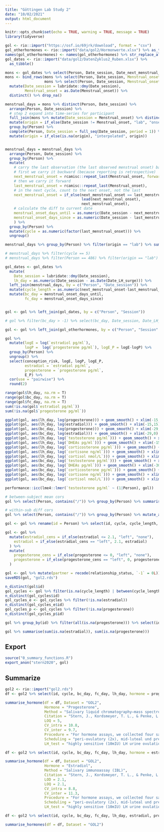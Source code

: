 ```yaml
---
title: "Göttingen Lab Study 2"
date: "10/02/2021"
output: html_document
---
```


```r
knitr::opts_chunk$set(echo = TRUE, warning = TRUE, message = TRUE)
library(tidyverse)
```


```r
gol <- rio::import("https://osf.io/69jrk/download", format = "csv")
gol_otherhormones <- rio::import("data/gol2/Hormonwerte.xlsx") %>% as_tibble()
names(gol_otherhormones) <- names(gol_otherhormones) %>% str_replace_all("\\s+", " ")
gol_dates <- rio::import("data/gol2/DatenZyklus2_Ruben.xlsx") %>% 
  as_tibble()

mons <- gol_dates %>% select(Person, Date_session, Date_next_menstrual_onset, Date_last_menstrual_onset)
mons <- bind_rows(mons %>% select(Person, Date_session, Menstrual_onset = Date_next_menstrual_onset), 
                  mons %>% select(Person, Date_session, Menstrual_onset = Date_last_menstrual_onset)) %>% 
  mutate(Date_session = lubridate::dmy(Date_session), 
         Menstrual_onset = as.Date(Menstrual_onset)) %>% 
  distinct() %>% drop_na()

menstrual_days = mons %>% distinct(Person, Date_session) %>% 
  arrange(Person, Date_session) %>%
  # step 2 expand into time-series for participant
  full_join(mons %>% mutate(Date_session = Menstrual_onset) %>% distinct(), by = c("Person", "Date_session")) %>%
  mutate(origin = if_else(Date_session != Menstrual_onset, "lab", "onset", "lab")) %>% 
  group_by(Person) %>% 
  complete(Person, Date_session = full_seq(Date_session, period = 1)) %>% 
  mutate(origin = if_else(is.na(origin), "interpolated", origin))


menstrual_days = menstrual_days %>%
  arrange(Person, Date_session) %>% 
  group_by(Person) %>% 
  mutate(
    # carry the last observation (the last observed menstrual onset) backward/forward (within person), but we don't do this if we'd bridge more than 40 days this way
    # first we carry it backward (because reporting is retrospective)
    next_menstrual_onset = rcamisc::repeat_last(Menstrual_onset, forward = FALSE),
    # then we carry it forward
    last_menstrual_onset = rcamisc::repeat_last(Menstrual_onset),
    # in the next cycle, count to the next onset, not the last
    next_menstrual_onset = if_else(next_menstrual_onset == last_menstrual_onset,
                                   lead(next_menstrual_onset),
                                   next_menstrual_onset),
    # calculate the diff to current date
    menstrual_onset_days_until = as.numeric(Date_session - next_menstrual_onset),
    menstrual_onset_days_since = as.numeric(Date_session - last_menstrual_onset)
    ) %>% 
  group_by(Person) %>% 
  mutate(cycle = as.numeric(factor(last_menstrual_onset))) %>% 
  ungroup()

menstrual_days %>% group_by(Person) %>% filter(origin == "lab") %>% summarise(cycles = n_distinct(last_menstrual_onset)) %>% summarise(mean(cycles))

# menstrual_days %>% filter(cycle == 5)
# menstrual_days %>% filter(Person == 486) %>% filter(origin == "lab") %>% View

gol_dates <- gol_dates %>% 
  mutate(
    Date_session = lubridate::dmy(Date_session),
    lh_day = as.numeric(Date_session - as.Date(Date_LH_surge))) %>% 
  left_join(menstrual_days, by = c("Person", "Date_session")) %>% 
  mutate(cycle_length = as.numeric(next_menstrual_onset-last_menstrual_onset)) %>% 
  mutate(bc_day = menstrual_onset_days_until,
         fc_day = menstrual_onset_days_since)


gol <- gol %>% left_join(gol_dates, by = c("Person", "Session"))

# gol %>% filter(bc_day > -1) %>% select(bc_day, Date_session, Date_LH_surge, Date_next_menstrual_onset, Date_last_menstrual_onset) %>% View

gol <- gol %>% left_join(gol_otherhormones, by = c("Person", "Session" = "SessionNr"))

gol %>% 
  mutate(logE = log(`estradiol pg/ml`), 
         logP =  log(`progesterone pg/ml`), logE_P = logE-logP) %>% 
  group_by(Person) %>% 
  ungroup() %>% 
  select(conception_risk, logE, logP, logE_P, 
         estradiol = `estradiol pg/ml`, 
         progesterone = `progesterone pg/ml`, 
         E_P) %>% 
  cor(use = "pairwise") %>% 
  round(2)

range(gol$lh_day, na.rm = T)
range(gol$bc_day, na.rm = T)
range(gol$fc_day, na.rm = T)
sum(!is.na(gol$`estradiol pg/ml`))
sum(!is.na(gol$`progesterone pg/ml`))

ggplot(gol, aes(lh_day, log(progesterone))) + geom_smooth() + xlim(-15,15) + geom_point(alpha = 0.1)
ggplot(gol, aes(lh_day, log(estradiol))) + geom_smooth() + xlim(-15,15) + geom_point(alpha = 0.1)
ggplot(gol, aes(bc_day, log(progesterone))) + geom_smooth() + xlim(-29,0) + geom_point(alpha = 0.1)
ggplot(gol, aes(bc_day, log(estradiol))) + geom_smooth() + xlim(-29,0) + geom_point(alpha = 0.1)
ggplot(gol, aes(lh_day, log(`testosterone pg/ml`))) + geom_smooth() + xlim(-15,15) + geom_point(alpha = 0.1)
ggplot(gol, aes(lh_day, log(`DHEAs pg/ml`))) + geom_smooth() + xlim(-15,15) + geom_point(alpha = 0.1)
ggplot(gol, aes(lh_day, log(`corticosterone pg/ml`))) + geom_smooth() + xlim(-15,15) + geom_point(alpha = 0.1)
ggplot(gol, aes(lh_day, log(`cortisone ng/ml`))) + geom_smooth() + xlim(-15,15) + geom_point(alpha = 0.1)
ggplot(gol, aes(lh_day, log(`cortisol nmol/L`))) + geom_smooth() + xlim(-15,15) + geom_point(alpha = 0.1)
ggplot(gol, aes(bc_day, log(`testosterone pg/ml`))) + geom_smooth() + xlim(-30,0) + geom_point(alpha = 0.1)
ggplot(gol, aes(bc_day, log(`DHEAs pg/ml`))) + geom_smooth() + xlim(-30,0) + geom_point(alpha = 0.1)
ggplot(gol, aes(bc_day, log(`corticosterone pg/ml`))) + geom_smooth() + xlim(-30,0) + geom_point(alpha = 0.1)
ggplot(gol, aes(bc_day, log(`cortisone ng/ml`))) + geom_smooth() + xlim(-30,0) + geom_point(alpha = 0.1)
ggplot(gol, aes(bc_day, log(`cortisol nmol/L`))) + geom_smooth() + xlim(-30,0) + geom_point(alpha = 0.1)

performance::icc(lme4::lmer(`testosterone pg/ml` ~ (1|Person), gol))

# between-subject mean cors
gol %>% select(Person, contains("/")) %>% group_by(Person) %>% summarise_all(~ mean(., na.rm = T)) %>% select(-Person) %>%  cor(use='p') %>% round(2)

# within-sub diff cors
gol %>% select(Person, contains("/")) %>% group_by(Person) %>% mutate_all(~ . - mean(., na.rm = T)) %>% ungroup() %>% select(-Person) %>%  cor(use='p') %>% round(2)

gol <- gol %>% rename(id = Person) %>% select(id, cycle, cycle_length, bc_day, fc_day, lh_day, estradiol, progesterone, everything()) %>% as_tibble()

gol <- gol %>% 
  mutate(estradiol_cens = if_else(estradiol <= 2.1, "left", "none"),
    estradiol = if_else(estradiol_cens == "left", 2.1, estradiol)
  ) %>% 
  mutate(
    progesterone_cens = if_else(progesterone <= 0, "left", "none"),
    progesterone = if_else(progesterone_cens == "left", 0, progesterone)
  )

gol <- gol %>% mutate(partner = recode(relationship_status, `-1` = 0L))
saveRDS(gol, "gol2.rds")

n_distinct(gol$id)
gol_cycles <- gol %>% filter(is.na(cycle_length) | between(cycle_length, 20, 35))
n_distinct(gol_cycles$id)
gol_cycles_e <- gol_cycles %>% filter(!is.na(estradiol))
n_distinct(gol_cycles_e$id)
gol_cycles_p <- gol_cycles %>% filter(!is.na(progesterone))
n_distinct(gol_cycles_p$id)

gol %>% group_by(id) %>% filter(all(is.na(progesterone))) %>% select(id) %>% distinct()

gol %>% summarise(sum(is.na(estradiol)), sum(is.na(progesterone)))
```

## Export
```r
source("0_summary_functions.R")
export_anon("stern2020", gol)
```

## Summarize

```r
gol2 <- rio::import("gol2.rds")
df <- gol2 %>% select(id, cycle, bc_day, fc_day, lh_day, hormone = progesterone, cycle_length, hormone_cens = progesterone_cens, age, partner)

summarise_hormone(df = df, Dataset = "GOL2", 
                  Hormone = "Progesterone", 
                  Method = "Salivary liquid chromatography–mass spectrometry",
                  Citation = "Stern, J., Kordsmeyer, T. L., & Penke, L. (2021). A longitudinal evaluation of ovulatory cycle shifts in women’s mate attraction and preferences. Hormones and Behavior, 128, 104916. https://doi.org/10.1016/j.yhbeh.2020.104916",
                  LOQ = 5,
                  CV_intra = 10.8,
                  CV_inter = 9.7,
                  Procedure = "For hormone assays, we collected four saliva samples from each participant (one per testing session). Contamination of saliva samples was minimized by asking participants to abstain from eating, drinking (except plain water), smoking, chewing gum, or brushing teeth for at least one hour before each session. The samples were stored at − 80 ◦C directly after collection until shipment on dry ice to the Kirschbaum Lab at Technical University of Dresden, Germany (one freeze-thaw cycle), where progesterone was assessed via liquid chromatography mass spectrometry (LCMS, Gao et al., 2015). Liquid to liquid extraction was carried out by adding 20 μL internal stan- dard and 1 mL ethyl acetate to 400 μL saliva in a 2 mL polypropylene tube. The resulting mixture was subsequently rotated for 1 min on the vortex and then centrifuged for 10 min at 12000 r/min with centrifuge (Hettich, MIKRO 22 R). The ethyl acetate layer was transported to a new glass tube and evaporated to dryness under nitrogen. The residue was resuspended in 120 μL methanol/ water in a ratio of 50:50 (v/v), 50 μL of which was injected into the LC-MS/MS system. The LC-MS/MS system consisted of Shimadzu HPLC system, and AB Sciex Triple Quad 6500+ System equipped with the electrospray ionization (ESI) source. See Gao et al. (2015) for more details.",
                  Scheduling = "peri-ovulatory (2x), mid-luteal und premenstrual 'Sessions two to five were computer-based testing sessions and took place across different phases of the ovulatory cycle, scheduled based on backward counting and the observed LH test surge. Suitable testing days were computed with the help of an Excel sheet created for that purpose (see open material). All participants completed two sessions in their expected fertile phase (mid to late follicular phase, approx. 5–6 days before ovulation) and two sessions in their expected luteal phase (one session in the mid luteal phase, one session in the premenstrual phase). Scheduling was validated via LH test results and via following up to the day of the next menstrual onset. Details can be found in the supple- mentary material. The starting session for each participant depended on their current cycle phase at the introductory session and their personal schedule. Of all participants who finished all sessions, 134 participants started with the first session in their fertile phase, and 123 started in the luteal phase.'", 
                  LH_test = "highly sensitive (10mIU) LH urine ovulation test strips from MedNet GmbH. Participants started LH-testing after menstruation (around reverse cycle day 21) and continued until a rise of LH (positive tests) was observed and a minimum of two days after the tests were negative again (as suggested by Roney, 2018b). Participants were provided with a minimum of ten LH tests each and provided daily pictures of the tests to the investigators for confir- mation. LH results were used to allow flexible scheduling in case LH test results differed from the scheduling based on counting (see supplementary material for details).")

df <- gol2 %>% select(id, cycle, bc_day, fc_day, lh_day, hormone = estradiol, hormone_cens = estradiol_cens, cycle_length, age, partner)

summarise_hormone(df = df, Dataset = "GOL2", 
                  Hormone = "Estradiol", 
                  Method = "Salivary immunoassay (IBL)",
                  Citation = "Stern, J., Kordsmeyer, T. L., & Penke, L. (2021). A longitudinal evaluation of ovulatory cycle shifts in women’s mate attraction and preferences. Hormones and Behavior, 128, 104916. https://doi.org/10.1016/j.yhbeh.2020.104916",
                  LOD = 2.1,
                  LOQ = 2.1,
                  CV_intra = 8.8,
                  CV_inter = 11.3,
                  Procedure = "For hormone assays, we collected four saliva samples from each participant (one per testing session). Contamination of saliva samples was minimized by asking participants to abstain from eating, drinking (except plain water), smoking, chewing gum, or brushing teeth for at least one hour before each session. The samples were stored at − 80 ◦C directly after collection until shipment on dry ice to the Kirschbaum Lab at Technical University of Dresden, Germany (one freeze-thaw cycle). The samples were reanalyzed for estradiol using the highly sensitive 17β-estradiol enzyme immunoassay kit (IBL International, Hamburg, Germany). Samples were analyzed in singlets, however, the lab reported that their procedure yields CVs < 11%.",
                  Scheduling = "peri-ovulatory (2x), mid-luteal und premenstrual 'Sessions two to five were computer-based testing sessions and took place across different phases of the ovulatory cycle, scheduled based on backward counting and the observed LH test surge. Suitable testing days were computed with the help of an Excel sheet created for that purpose (see open material). All participants completed two sessions in their expected fertile phase (mid to late follicular phase, approx. 5–6 days before ovulation) and two sessions in their expected luteal phase (one session in the mid luteal phase, one session in the premenstrual phase). Scheduling was validated via LH test results and via following up to the day of the next menstrual onset. Details can be found in the supple- mentary material. The starting session for each participant depended on their current cycle phase at the introductory session and their personal schedule. Of all participants who finished all sessions, 134 participants started with the first session in their fertile phase, and 123 started in the luteal phase.'", 
                  LH_test = "highly sensitive (10mIU) LH urine ovulation test strips from MedNet GmbH. Participants started LH-testing after menstruation (around reverse cycle day 21) and continued until a rise of LH (positive tests) was observed and a minimum of two days after the tests were negative again (as suggested by Roney, 2018b). Participants were provided with a minimum of ten LH tests each and provided daily pictures of the tests to the investigators for confir- mation. LH results were used to allow flexible scheduling in case LH test results differed from the scheduling based on counting (see supplementary material for details).")

df <- gol2 %>% select(id, cycle, bc_day, fc_day, lh_day, estradiol, progesterone, cycle_length)

summarise_hormones(df = df, Dataset = "GOL2")
```

